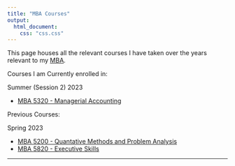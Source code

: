 ```yaml
---
title: "MBA Courses"
output:
  html_document:
    css: "css.css"
---
```


This page houses all the relevant courses I have taken over the years relevant to my [MBA](http://bulletin.appstate.edu/preview_program.php?catoid=31&poid=14051).

Courses I am Currently enrolled in:

Summer (Session 2) 2023

* [MBA 5320 - Managerial Accounting](Accounting.html)

Previous Courses:

Spring 2023

* [MBA 5200 - Quantative Methods and Problem Analysis](Analysis_Methods.html)
* [MBA 5820 - Executive Skills](Exec_Skills.html)

__________
